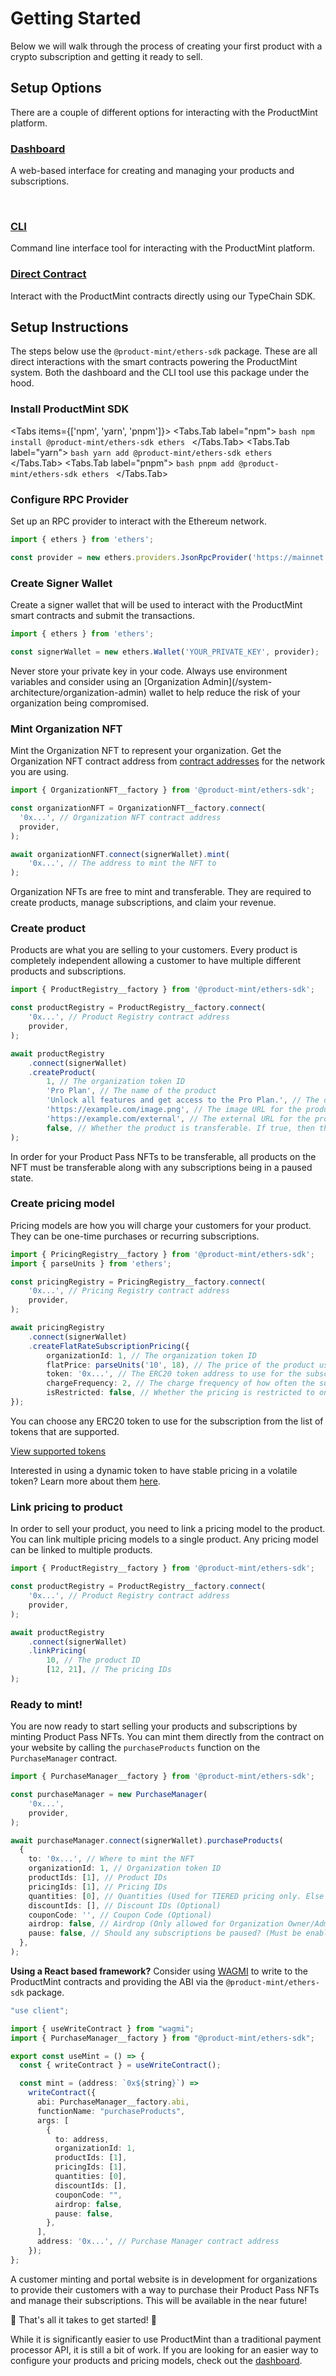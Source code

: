 
# Getting Started

Below we will walk through the process of creating your first product with a crypto subscription and getting it ready to sell.

## Setup Options

There are a couple of different options for interacting with the ProductMint platform.

### [Dashboard](https://dashboard.productmint.io)
A web-based interface for creating and managing your products and subscriptions.

<br />

<CardImage
  title="Dashboard"
  href="https://dashboard.productmint.io"
  src="/assets/dashboard_home.png"
  alt="ProductMint Dashboard"
/>

### [CLI](https://github.com/KodiKraig/product-mint/tree/main/packages/cli)

Command line interface tool for interacting with the ProductMint platform.

### [Direct Contract](https://github.com/KodiKraig/product-mint/tree/main/packages/ethers-sdk)
Interact with the ProductMint contracts directly using our TypeChain SDK.

## Setup Instructions

The steps below use the `@product-mint/ethers-sdk` package. These are all direct interactions with the smart contracts powering the ProductMint system. Both the dashboard and the CLI tool use this package under the hood.

<Steps>

### Install ProductMint SDK

<Tabs items={['npm', 'yarn', 'pnpm']}>
    <Tabs.Tab label="npm">
        ```bash
        npm install @product-mint/ethers-sdk ethers
        ```
    </Tabs.Tab>
    <Tabs.Tab label="yarn">
        ```bash
        yarn add @product-mint/ethers-sdk ethers
        ```
    </Tabs.Tab>
    <Tabs.Tab label="pnpm">
        ```bash
        pnpm add @product-mint/ethers-sdk ethers
        ```
    </Tabs.Tab>
</Tabs>

### Configure RPC Provider

Set up an RPC provider to interact with the Ethereum network.

```typescript
import { ethers } from 'ethers';

const provider = new ethers.providers.JsonRpcProvider('https://mainnet.infura.io/v3/YOUR_INFURA_PROJECT_ID');
```

### Create Signer Wallet

Create a signer wallet that will be used to interact with the ProductMint smart contracts and submit the transactions.

```typescript
import { ethers } from 'ethers';

const signerWallet = new ethers.Wallet('YOUR_PRIVATE_KEY', provider);
```

<Callout type="error">
    Never store your private key in your code. Always use environment variables and consider using an [Organization Admin](/system-architecture/organization-admin) wallet to help reduce the risk of your organization being compromised.
</Callout>

### Mint Organization NFT

Mint the Organization NFT to represent your organization. Get the Organization NFT contract address from [contract addresses](/contract-addresses) for the network you are using.

```typescript
import { OrganizationNFT__factory } from '@product-mint/ethers-sdk';

const organizationNFT = OrganizationNFT__factory.connect(
  '0x...', // Organization NFT contract address
  provider,
);

await organizationNFT.connect(signerWallet).mint(
    '0x...', // The address to mint the NFT to
);
```

<Callout type="important">
    Organization NFTs are free to mint and transferable. They are required to create products, manage subscriptions, and claim your revenue.
</Callout>

### Create product

Products are what you are selling to your customers. Every product is completely independent allowing a customer to have multiple different products and subscriptions.

```typescript
import { ProductRegistry__factory } from '@product-mint/ethers-sdk';

const productRegistry = ProductRegistry__factory.connect(
    '0x...', // Product Registry contract address
    provider,
);

await productRegistry
    .connect(signerWallet)
    .createProduct(
        1, // The organization token ID
        'Pro Plan', // The name of the product
        'Unlock all features and get access to the Pro Plan.', // The description of the product
        'https://example.com/image.png', // The image URL for the product
        'https://example.com/external', // The external URL for the product
        false, // Whether the product is transferable. If true, then the Product Pass NFT will be transferable and tradeable.
);
```

<Callout type="info">
    In order for your Product Pass NFTs to be transferable, all products on the NFT must be transferable along with any subscriptions being in a paused state.
</Callout>

### Create pricing model

Pricing models are how you will charge your customers for your product. They can be one-time purchases or recurring subscriptions.

```typescript
import { PricingRegistry__factory } from '@product-mint/ethers-sdk';
import { parseUnits } from 'ethers';

const pricingRegistry = PricingRegistry__factory.connect(
    '0x...', // Pricing Registry contract address
    provider,
);

await pricingRegistry
    .connect(signerWallet)
    .createFlatRateSubscriptionPricing({
        organizationId: 1, // The organization token ID
        flatPrice: parseUnits('10', 18), // The price of the product using the decimals of the token
        token: '0x...', // The ERC20 token address to use for the subscription.
        chargeFrequency: 2, // The charge frequency of how often the subscription will be charged. 0 (DAILY), 1 (WEEKLY), 2 (MONTHLY), 3 (QUARTERLY), 4 (YEARLY)
        isRestricted: false, // Whether the pricing is restricted to only addresses that have been whitelisted
});
```

You can choose any ERC20 token to use for the subscription from the list of tokens that are supported. 

[View supported tokens](https://dashboard.productmint.io/tokens)

Interested in using a dynamic token to have stable pricing in a volatile token? Learn more about them [here](/features/dynamic-tokens).

### Link pricing to product

In order to sell your product, you need to link a pricing model to the product. You can link multiple pricing models to a single product. Any pricing model can be linked to multiple products.

```typescript
import { ProductRegistry__factory } from '@product-mint/ethers-sdk';

const productRegistry = ProductRegistry__factory.connect(
    '0x...', // Product Registry contract address
    provider,
);

await productRegistry
    .connect(signerWallet)
    .linkPricing(
        10, // The product ID
        [12, 21], // The pricing IDs
);
```

### Ready to mint!

You are now ready to start selling your products and subscriptions by minting Product Pass NFTs. You can mint them directly from the contract on your website by calling the `purchaseProducts` function on the `PurchaseManager` contract.

```typescript
import { PurchaseManager__factory } from '@product-mint/ethers-sdk';

const purchaseManager = new PurchaseManager(
    '0x...',
    provider,
);

await purchaseManager.connect(signerWallet).purchaseProducts(
  {
    to: '0x...', // Where to mint the NFT
    organizationId: 1, // Organization token ID
    productIds: [1], // Product IDs
    pricingIds: [1], // Pricing IDs
    quantities: [0], // Quantities (Used for TIERED pricing only. Else set to 0.)
    discountIds: [], // Discount IDs (Optional)
    couponCode: '', // Coupon Code (Optional)
    airdrop: false, // Airdrop (Only allowed for Organization Owner/Admin)
    pause: false, // Should any subscriptions be paused? (Must be enabled first)
  },
);
```

**Using a React based framework?** Consider using [WAGMI](https://wagmi.sh) to write to the ProductMint contracts and providing the ABI via the `@product-mint/ethers-sdk` package.

```typescript
"use client";

import { useWriteContract } from "wagmi";
import { PurchaseManager__factory } from "@product-mint/ethers-sdk";

export const useMint = () => {
  const { writeContract } = useWriteContract();

  const mint = (address: `0x${string}`) =>
    writeContract({
      abi: PurchaseManager__factory.abi,
      functionName: "purchaseProducts",
      args: [
        {
          to: address,
          organizationId: 1,
          productIds: [1],
          pricingIds: [1],
          quantities: [0],
          discountIds: [],
          couponCode: "",
          airdrop: false,
          pause: false,
        },
      ],
      address: '0x...', // Purchase Manager contract address
    });
};
```

<Callout>
    A customer minting and portal website is in development for organizations to provide their customers with a way to purchase their Product Pass NFTs and manage their subscriptions. This will be available in the near future!
</Callout>

</Steps>

🎉 That's all it takes to get started! 🎉

While it is significantly easier to use ProductMint than a traditional payment processor API, it is still a bit of work. If you are looking for an easier way to configure your products and pricing models, check out the [dashboard](https://dashboard.productmint.io).